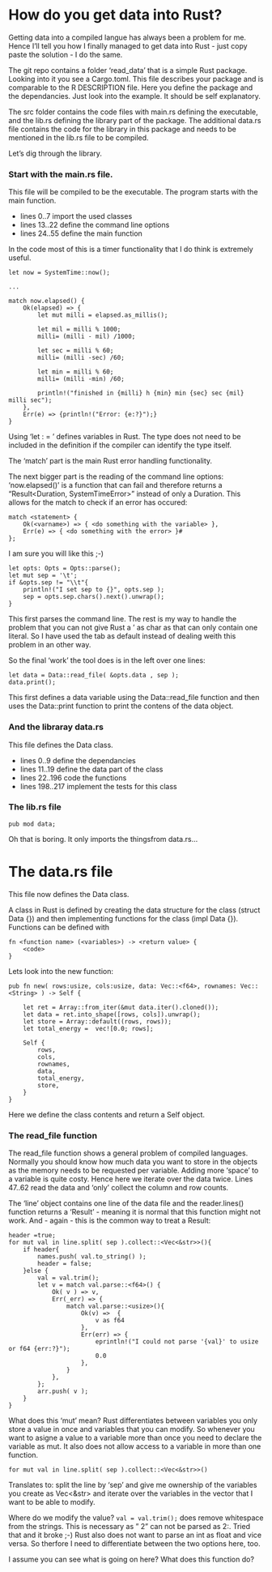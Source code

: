 # How do you get data into Rust?

Getting data into a compiled langue has always been a problem for me.
Hence I'll tell you how I finally managed to get data into Rust - just copy paste the solution - I do the same.

The git repo contains a folder 'read_data' that is a simple Rust package.
Looking into it you see a Cargo.toml. This file describes your package and is comparable to the R DESCRIPTION file.
Here you define the package and the dependancies. Just look into the example. It should be self explanatory.

The src folder contains the code files with main.rs defining the executable, and the lib.rs defining the library part of the package.
The additional data.rs file contains the code for the library in this package and needs to be mentioned in the lib.rs file to be compiled.


Let's dig through the library.


### Start with the main.rs file. 

This file will be compiled to be the executable. The program starts with the main function.

- lines 0..7   import the used classes
- lines 13..22 define the command line options
- lines 24..55 define the main function

In the code most of this is a timer functionality that I do think is extremely useful.

```
let now = SystemTime::now();

...

match now.elapsed() {
    Ok(elapsed) => {
        let mut milli = elapsed.as_millis();
        
        let mil = milli % 1000;
        milli= (milli - mil) /1000;

        let sec = milli % 60;
        milli= (milli -sec) /60;

        let min = milli % 60;
        milli= (milli -min) /60;

        println!("finished in {milli} h {min} min {sec} sec {mil} milli sec");
    },
    Err(e) => {println!("Error: {e:?}");}
}
```

Using 'let <var_name>: <type> = <value>' defines variables in Rust.
The type does not need to be included in the definition if the compiler can identify the type itself.


The 'match' part is the main Rust error handling functionality. 

The next bigger part is the reading of the command line options: 'now.elapsed()' is a function that can fail and therefore returns a "Result<Duration, SystemTimeError>" instead of only a Duration.
This allows for the match to check if an error has occured:

```
match <statement> {
    Ok(<varname>) => { <do something with the variable> },
    Err(e) => { <do something with the error> }#
};
```

I am sure you will like this ;-)



```
let opts: Opts = Opts::parse();
let mut sep = '\t';
if &opts.sep != "\\t"{
    println!("I set sep to {}", opts.sep );
    sep = opts.sep.chars().next().unwrap(); 
}
```

This first parses the command line. The rest is my way to handle the problem that you can not give Rust a '\t' as char as that can only contain one literal.
So I have used the tab as default instead of dealing weith this problem in an other way.

So the final 'work' the tool does is in the left over one lines:

```
let data = Data::read_file( &opts.data , sep );
data.print();
```

This first defines a data variable using the Data::read_file function and then uses the Data::print function to print the contens of the data object.

### And the libraray data.rs

This file defines the Data class.

- lines 0..9 define the dependancies
- lines 11..19 define the data part of the class
- lines 22..196 code the functions
- lines 198..217 implement the tests for this class


### The lib.rs file

```
pub mod data;
```

Oh that is boring. It only imports the thingsfrom data.rs...

# The data.rs file

This file now defines the Data class.

A class in Rust is defined by creating the data structure for the class (struct Data {}) and then implementing functions for the class (impl Data {}).
Functions can be defined with 

```
fn <function name> (<variables>) -> <return value> { 
	<code> 
} 
```

Lets look into the new function:

```
pub fn new( rows:usize, cols:usize, data: Vec::<f64>, rownames: Vec::<String> ) -> Self {

	let ret = Array::from_iter(&mut data.iter().cloned());
	let data = ret.into_shape([rows, cols]).unwrap();
	let store = Array::default((rows, rows));
	let total_energy =  vec![0.0; rows];

	Self {
		rows, 
		cols,
		rownames,
		data,
		total_energy,
		store,
	}
}
```

Here we define the class contents and return a Self object.


### The read_file function

The read_file function shows a general problem of compiled languages.
Normally you should know how much data you want to store in the objects as the memory needs to be requested per variable.
Adding more 'space' to a variable is quite costy. Hence here we iterate over the data twice. Lines 47..62 read the data and 'only' collect the column and row counts.


The 'line' object contains one line of the data file and the reader.lines() function returns a 'Result' - meaning it is normal that this function might not work.
And - again - this is the common way to treat a Result:

```
header =true;
for mut val in line.split( sep ).collect::<Vec<&str>>(){
    if header{
        names.push( val.to_string() );
        header = false;
    }else {
    	val = val.trim();
        let v = match val.parse::<f64>() {
            Ok( v ) => v,
            Err(_err) => {
                match val.parse::<usize>(){
                    Ok(v) =>  { 
                        v as f64
                    },
                    Err(err) => {
                        eprintln!("I could not parse '{val}' to usize or f64 {err:?}");
                        0.0
                    },
                }
            },
        };
        arr.push( v );
    }
}
```

What does this 'mut' mean? Rust differentiates between variables you only store a value in once and variables that you can modify.
So whenever you want to asigne a value to a variable more than once you need to declare the variable as mut.
It also does not allow access to a variable in more than one function.

```
for mut val in line.split( sep ).collect::<Vec<&str>>()
```

Translates to: split the line by 'sep' and give me ownership of the variables you create as Vec<&str> and iterate over the variables in the vector that I want to be able to modify.

Where do we modify the value? ``val = val.trim();`` does remove whitespace from the strings. This is necessary as " 2" can not be parsed as 2:<usize>. Tried that and it broke ;-)
Rust also does not want to parse an int as float and vice versa. So therfore I need to differentiate between the two options here, too. 


I assume you can see what is going on here? What does this function do?


